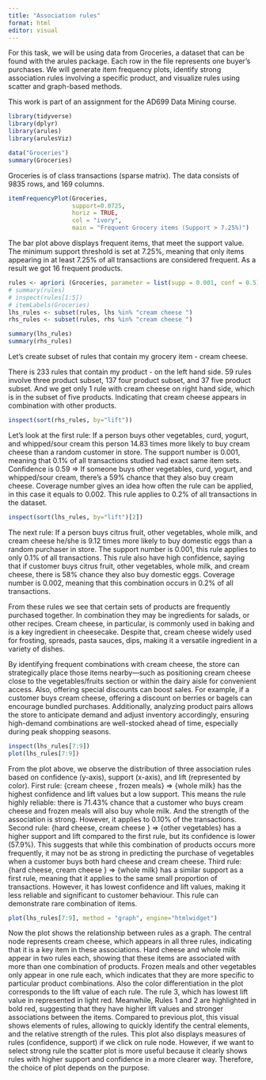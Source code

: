 ```yaml
---
title: "Association rules"
format: html
editor: visual
---
```


For this task, we will be using data from Groceries, a dataset that can be found with the arules package. Each row in the file represents one buyer’s purchases. We will generate item frequency plots, identify strong association rules involving a specific product, and visualize rules using scatter and graph-based methods.

This work is part of an assignment for the AD699 Data Mining course.

```r
library(tidyverse)
library(dplyr)
library(arules)
library(arulesViz)

data("Groceries")
summary(Groceries)
```

Groceries is of class transactions (sparse matrix). The data consists of 9835 rows, and 169 columns.

```r
itemFrequencyPlot(Groceries, 
                  support=0.0725, 
                  horiz = TRUE, 
                  col = "ivory",
                  main = "Frequent Grocery items (Support > 7.25%)")
```

The bar plot above displays frequent items, that meet the support value. The minimum support threshold is set at 7.25%, meaning that only items appearing in at least 7.25% of all transactions are considered frequent. As a result we got 16 frequent products.

```r
rules <- apriori (Groceries, parameter = list(supp = 0.001, conf = 0.5))
# summary(rules)
# inspect(rules[1:5])
# itemLabels(Groceries)
lhs_rules <- subset(rules, lhs %in% "cream cheese ")
rhs_rules <- subset(rules, rhs %in% "cream cheese ")

summary(lhs_rules)
summary(rhs_rules)
```

Let's create subset of rules that contain my grocery item - cream cheese.

There is 233 rules that contain my product - on the left hand side. 59 rules involve three product subset, 137 four product subset, and 37 five product subset. And we get only 1 rule with cream cheese on right hand side, which is in the subset of five products. Indicating that cream cheese appears in combination with other products.

```r
inspect(sort(rhs_rules, by="lift"))
```

Let's look at the first rule: If a person buys other vegetables, curd, yogurt, and whipped/sour cream this person 14.83 times more likely to buy cream cheese than a random customer in store. The support number is 0.001, meaning that 0.1% of all transactions studied had exact same item sets. Confidence is 0.59 =\> If someone buys other vegetables, curd, yogurt, and whipped/sour cream, there’s a 59% chance that they also buy cream cheese. Coverage number gives an idea how often the rule can be applied, in this case it equals to 0.002. This rule applies to 0.2% of all transactions in the dataset.

```r
inspect(sort(lhs_rules, by="lift")[2])
```

The next rule: If a person buys citrus fruit, other vegetables, whole milk, and cream cheese he/she is 9.12 times more likely to buy domestic eggs than a random purchaser in store. The support number is 0.001, this rule applies to only 0.1% of all transactions. This rule also have high confidence, saying that if customer buys citrus fruit, other vegetables, whole milk, and cream cheese, there is 58% chance they also buy domestic eggs. Coverage number is 0.002, meaning that this combination occurs in 0.2% of all transactions.

From these rules we see that certain sets of products are frequently purchased together. In combination they may be ingredients for salads, or other recipes. Cream cheese, in particular, is commonly used in baking and is a key ingredient in cheesecake. Despite that, cream cheese widely used for frosting, spreads, pasta sauces, dips, making it a versatile ingredient in a variety of dishes.

By identifying frequent combinations with cream cheese, the store can strategically place those items nearby—such as positioning cream cheese close to the vegetables/fruits section or within the dairy aisle for convenient access. Also, offering special discounts can boost sales. For example, if a customer buys cream cheese, offering a discount on berries or bagels can encourage bundled purchases. Additionally, analyzing product pairs allows the store to anticipate demand and adjust inventory accordingly, ensuring high-demand combinations are well-stocked ahead of time, especially during peak shopping seasons.

```r
inspect(lhs_rules[7:9])
plot(lhs_rules[7:9])
```

From the plot above, we observe the distribution of three association rules based on confidence (y-axis), support (x-axis), and lift (represented by color). First rule: {cream cheese , frozen meals} =\> {whole milk} has the highest confidence and lift values but a low support. This means the rule highly reliable: there is 71.43% chance that a customer who buys cream cheese and frozen meals will also buy whole milk. And the strength of the association is strong. However, it applies to 0.10% of the transactions. Second rule: {hard cheese, cream cheese } =\> {other vegetables} has a higher support and lift compared to the first rule, but its confidence is lower (57.9%). This suggests that while this combination of products occurs more frequently, it may not be as strong in predicting the purchase of vegetables when a customer buys both hard cheese and cream cheese. Third rule: {hard cheese, cream cheese } =\> {whole milk} has a similar support as a first rule, meaning that it applies to the same small proportion of transactions. However, it has lowest confidence and lift values, making it less reliable and significant to customer behaviour. This rule can demonstrate rare combination of items.

```r
plot(lhs_rules[7:9], method = "graph", engine="htmlwidget")
```

Now the plot shows the relationship between rules as a graph. The central node represents cream cheese, which appears in all three rules, indicating that it is a key item in these associations. Hard cheese and whole milk appear in two rules each, showing that these items are associated with more than one combination of products. Frozen meals and other vegetables only appear in one rule each, which indicates that they are more specific to particular product combinations. Also the color differentiation in the plot corresponds to the lift value of each rule. The rule 3, which has lowest lift value in represented in light red. Meanwhile, Rules 1 and 2 are highlighted in bold red, suggesting that they have higher lift values and stronger associations between the items. Compared to previous plot, this visual shows elements of rules, allowing to quickly identify the central elements, and the relative strength of the rules. This plot also displays measures of rules (confidence, support) if we click on rule node. However, if we want to select strong rule the scatter plot is more useful because it clearly shows rules with higher support and confidence in a more clearer way. Therefore, the choice of plot depends on the purpose.
